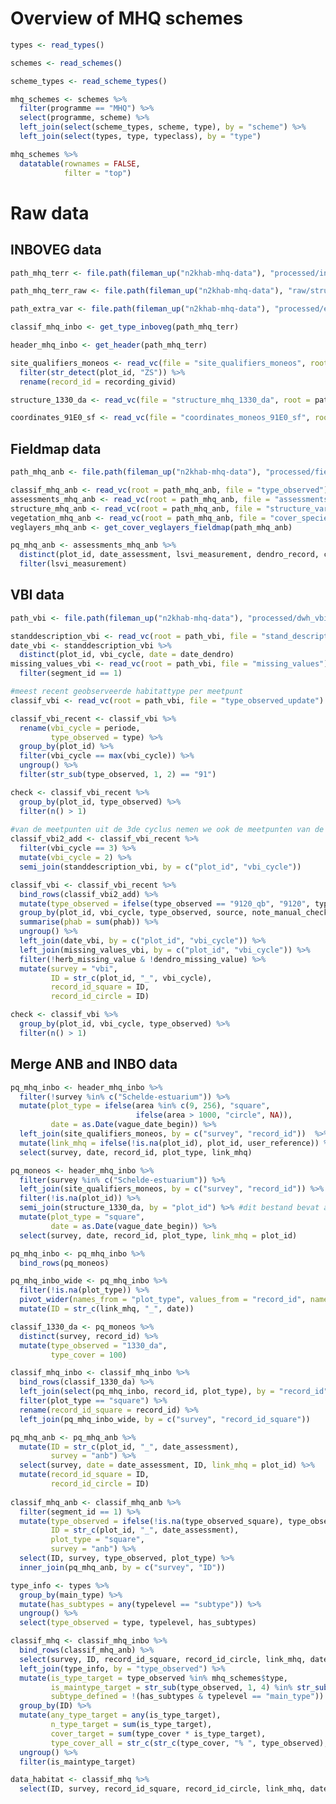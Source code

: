 # Overview of MHQ schemes

```r

types <- read_types()

schemes <- read_schemes()

scheme_types <- read_scheme_types()

mhq_schemes <- schemes %>%
  filter(programme == "MHQ") %>%
  select(programme, scheme) %>%
  left_join(select(scheme_types, scheme, type), by = "scheme") %>%
  left_join(select(types, type, typeclass), by = "type")
```

```r
mhq_schemes %>%
  datatable(rownames = FALSE,
            filter = "top")
```


# Raw data

## INBOVEG data

```r
path_mhq_terr <- file.path(fileman_up("n2khab-mhq-data"), "processed/inboveg_mhq_terr")

path_mhq_terr_raw <- file.path(fileman_up("n2khab-mhq-data"), "raw/structure_variables")

path_extra_var <- file.path(fileman_up("n2khab-mhq-data"), "processed/extra_var_mhq")

classif_mhq_inbo <- get_type_inboveg(path_mhq_terr)

header_mhq_inbo <- get_header(path_mhq_terr)

site_qualifiers_moneos <- read_vc(file = "site_qualifiers_moneos", root = path_mhq_terr) %>%
  filter(str_detect(plot_id, "ZS")) %>%
  rename(record_id = recording_givid)

structure_1330_da <- read_vc(file = "structure_mhq_1330_da", root = path_mhq_terr)

coordinates_91E0_sf <- read_vc(file = "coordinates_moneos_91E0_sf", root = path_mhq_terr)

```

## Fieldmap data

```r

path_mhq_anb <- file.path(fileman_up("n2khab-mhq-data"), "processed/fieldmap_mhq")

classif_mhq_anb <- read_vc(root = path_mhq_anb, file = "type_observed")
assessments_mhq_anb <- read_vc(root = path_mhq_anb, file = "assessments")
structure_mhq_anb <- read_vc(root = path_mhq_anb, file = "structure_vars")
vegetation_mhq_anb <- read_vc(root = path_mhq_anb, file = "cover_species")
veglayers_mhq_anb <- get_cover_veglayers_fieldmap(path_mhq_anb)

pq_mhq_anb <- assessments_mhq_anb %>%
  distinct(plot_id, date_assessment, lsvi_measurement, dendro_record, cover_species_record) %>%
  filter(lsvi_measurement)
```

## VBI data

```r

path_vbi <- file.path(fileman_up("n2khab-mhq-data"), "processed/dwh_vbi")

standdescription_vbi <- read_vc(root = path_vbi, file = "stand_description")
date_vbi <- standdescription_vbi %>%
  distinct(plot_id, vbi_cycle, date = date_dendro)
missing_values_vbi <- read_vc(root = path_vbi, file = "missing_values") %>%
  filter(segment_id == 1)

#meest recent geobserveerde habitattype per meetpunt
classif_vbi <- read_vc(root = path_vbi, file = "type_observed_update")

classif_vbi_recent <- classif_vbi %>%
  rename(vbi_cycle = periode,
         type_observed = type) %>%
  group_by(plot_id) %>%
  filter(vbi_cycle == max(vbi_cycle)) %>%
  ungroup() %>%
  filter(str_sub(type_observed, 1, 2) == "91")

check <- classif_vbi_recent %>%
  group_by(plot_id, type_observed) %>%
  filter(n() > 1)
  
#van de meetpunten uit de 3de cyclus nemen we ook de meetpunten van de 2de cyclus en gaan we uit van hetzelfde habitattype
classif_vbi2_add <- classif_vbi_recent %>%
  filter(vbi_cycle == 3) %>%
  mutate(vbi_cycle = 2) %>%
  semi_join(standdescription_vbi, by = c("plot_id", "vbi_cycle"))

classif_vbi <- classif_vbi_recent %>%
  bind_rows(classif_vbi2_add) %>%
  mutate(type_observed = ifelse(type_observed == "9120_qb", "9120", type_observed)) %>%
  group_by(plot_id, vbi_cycle, type_observed, source, note_manual_check) %>%
  summarise(phab = sum(phab)) %>%
  ungroup() %>%
  left_join(date_vbi, by = c("plot_id", "vbi_cycle")) %>%
  left_join(missing_values_vbi, by = c("plot_id", "vbi_cycle")) %>%
  filter(!herb_missing_value & !dendro_missing_value) %>%
  mutate(survey = "vbi",
         ID = str_c(plot_id, "_", vbi_cycle),
         record_id_square = ID,
         record_id_circle = ID)

check <- classif_vbi %>%
  group_by(plot_id, vbi_cycle, type_observed) %>%
  filter(n() > 1)
```

## Merge ANB and INBO data

```r

pq_mhq_inbo <- header_mhq_inbo %>%
  filter(!survey %in% c("Schelde-estuarium")) %>%
  mutate(plot_type = ifelse(area %in% c(9, 256), "square",
                            ifelse(area > 1000, "circle", NA)),
         date = as.Date(vague_date_begin)) %>%
  left_join(site_qualifiers_moneos, by = c("survey", "record_id"))  %>%
  mutate(link_mhq = ifelse(!is.na(plot_id), plot_id, user_reference)) %>%
  select(survey, date, record_id, plot_type, link_mhq)

pq_moneos <- header_mhq_inbo %>%
  filter(survey %in% c("Schelde-estuarium")) %>%
  left_join(site_qualifiers_moneos, by = c("survey", "record_id")) %>%
  filter(!is.na(plot_id)) %>%
  semi_join(structure_1330_da, by = "plot_id") %>% #dit bestand bevat alle plots met 1330_da
  mutate(plot_type = "square",
         date = as.Date(vague_date_begin)) %>%
  select(survey, date, record_id, plot_type, link_mhq = plot_id) 

pq_mhq_inbo <- pq_mhq_inbo %>%
  bind_rows(pq_moneos)

pq_mhq_inbo_wide <- pq_mhq_inbo %>%
  filter(!is.na(plot_type)) %>%
  pivot_wider(names_from = "plot_type", values_from = "record_id", names_prefix = "record_id_") %>%
  mutate(ID = str_c(link_mhq, "_", date))

classif_1330_da <- pq_moneos %>%
  distinct(survey, record_id) %>%
  mutate(type_observed = "1330_da",
         type_cover = 100)

classif_mhq_inbo <- classif_mhq_inbo %>%
  bind_rows(classif_1330_da) %>%
  left_join(select(pq_mhq_inbo, record_id, plot_type), by = "record_id") %>%
  filter(plot_type == "square") %>%
  rename(record_id_square = record_id) %>%
  left_join(pq_mhq_inbo_wide, by = c("survey", "record_id_square"))

pq_mhq_anb <- pq_mhq_anb %>%
  mutate(ID = str_c(plot_id, "_", date_assessment),
         survey = "anb") %>%
  select(survey, date = date_assessment, ID, link_mhq = plot_id) %>%
  mutate(record_id_square = ID,
         record_id_circle = ID)
  
classif_mhq_anb <- classif_mhq_anb %>%
  filter(segment_id == 1) %>%
  mutate(type_observed = ifelse(!is.na(type_observed_square), type_observed_square, type_observed_circle),
         ID = str_c(plot_id, "_", date_assessment),
         plot_type = "square",
         survey = "anb") %>%
  select(ID, survey, type_observed, plot_type) %>%
  inner_join(pq_mhq_anb, by = c("survey", "ID"))

type_info <- types %>%
  group_by(main_type) %>%
  mutate(has_subtypes = any(typelevel == "subtype")) %>%
  ungroup() %>%
  select(type_observed = type, typelevel, has_subtypes)

classif_mhq <- classif_mhq_inbo %>%
  bind_rows(classif_mhq_anb) %>%
  select(survey, ID, record_id_square, record_id_circle, link_mhq, date, type_observed, plot_type, type_cover) %>%
  left_join(type_info, by = "type_observed") %>%
  mutate(is_type_target = type_observed %in% mhq_schemes$type,
         is_maintype_target = str_sub(type_observed, 1, 4) %in% str_sub(mhq_schemes$type, 1, 4),
         subtype_defined = !(has_subtypes & typelevel == "main_type")) %>%
  group_by(ID) %>%
  mutate(any_type_target = any(is_type_target),
         n_type_target = sum(is_type_target),
         cover_target = sum(type_cover * is_type_target),
         type_cover_all = str_c(str_c(type_cover, "% ", type_observed), collapse = "; ")) %>%
  ungroup() %>%
  filter(is_maintype_target)

data_habitat <- classif_mhq %>%
  select(ID, survey, record_id_square, record_id_circle, link_mhq, date, type_observed, subtype_defined, type_cover, type_cover_all)
  
```

